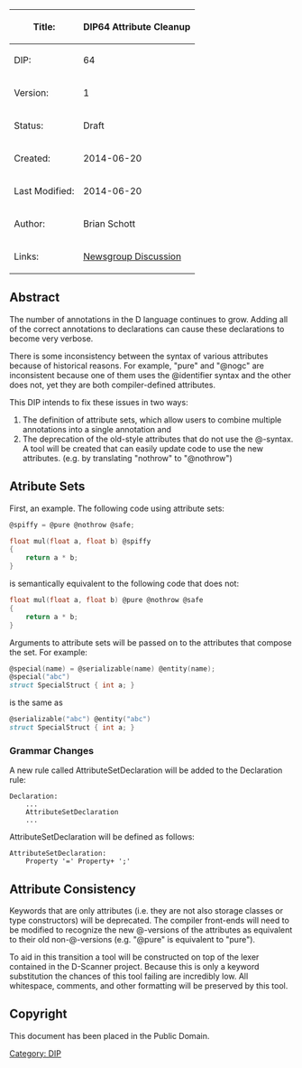 {| class="wikitable"
!Title:
!'''DIP64 Attribute Cleanup'''
|-
|DIP:
|64
|-
|Version:
|1
|-
|Status:
|Draft
|-
|Created:
|2014-06-20
|-
|Last Modified:
|2014-06-20
|-
|Author:
|Brian Schott
|-
|Links:
| [http://forum.dlang.org/post/hfmulninvghjntqkpguk@forum.dlang.org Newsgroup Discussion]
|}

== Abstract ==
The number of annotations in the D language continues to grow. Adding all of the
correct annotations to declarations can cause these declarations to become very
verbose.

There is some inconsistency between the syntax of various attributes because of
historical reasons. For example, "pure" and "@nogc" are inconsistent because one
of them uses the @identifier syntax and the other does not, yet they are both
compiler-defined attributes.

This DIP intends to fix these issues in two ways:
# The definition of attribute sets, which allow users to combine multiple annotations into a single annotation and
# The deprecation of the old-style attributes that do not use the @-syntax. A tool will be created that can easily update code to use the new attributes. (e.g. by translating "nothrow" to "@nothrow")

== Atribute Sets ==
First, an example. The following code using attribute sets:
<syntaxhighlight lang="D">
@spiffy = @pure @nothrow @safe;

float mul(float a, float b) @spiffy
{
    return a * b;
}
</syntaxhighlight>
is semantically equivalent to the following code that does not:
<syntaxhighlight lang="D">
float mul(float a, float b) @pure @nothrow @safe
{
    return a * b;
}
</syntaxhighlight>

Arguments to attribute sets will be passed on to the attributes that compose the
set. For example:
<syntaxhighlight lang="D">
@special(name) = @serializable(name) @entity(name);
@special("abc")
struct SpecialStruct { int a; }
</syntaxhighlight>
is the same as
<syntaxhighlight lang="D">
@serializable("abc") @entity("abc")
struct SpecialStruct { int a; }
</syntaxhighlight>

=== Grammar Changes ===

A new rule called AttributeSetDeclaration will be added to the Declaration rule:
<pre>
Declaration:
	...
	AttributeSetDeclaration
	...
</pre>

AttributeSetDeclaration will be defined as follows:
<pre>
AttributeSetDeclaration:
    Property '=' Property+ ';'
</pre>

== Attribute Consistency ==
Keywords that are only attributes (i.e. they are not also storage classes or
type constructors) will be deprecated. The compiler front-ends will need to be
modified to recognize the new @-versions of the attributes as equivalent to their
old non-@-versions (e.g. "@pure" is equivalent to "pure").

To aid in this transition a tool will be constructed on top of the lexer
contained in the D-Scanner project. Because this is only a keyword substitution
the chances of this tool failing are incredibly low. All whitespace, comments,
and other formatting will be preserved by this tool.

== Copyright ==
This document has been placed in the Public Domain.

[[Category: DIP]]